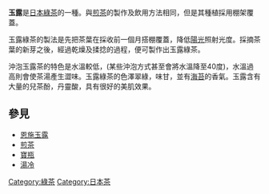 {{unreferenced|time=2009-08-20T07:29:48+00:00}}
{{not|恩施玉露}}
'''玉露'''是[[日本|日本]][[綠茶|綠茶]]的一種。與[[煎茶_(日本茶)|煎茶]]的製作及飲用方法相同，但是其種植採用棚架覆蓋。

玉露綠茶的製法是先把茶葉在採收前一個月搭棚覆蓋，降低[[陽光|陽光]]照射光度。採摘茶葉的新芽之後，經過乾燥及揉捻的過程，便可製作出玉露綠茶。

沖泡玉露茶的特色是水溫較低，(某些沖泡方式甚至會將水溫降至40度)，水溫過高則會使茶湯產生澀味。玉露綠茶的色澤翠綠，味甘，並有[[海苔|海苔]]的香氣。玉露含有大量的兒茶酚，丹靈酸，具有很好的美肌效果。

==參見==
*[[恩施玉露|恩施玉露]]
*[[煎茶|煎茶]]
*[[寶瓶|寶瓶]]
*[[湯冷|湯冷]]
{{Drink-stub}}
{{綠茶}}
[[Category:綠茶|Category:綠茶]]
[[Category:日本茶|Category:日本茶]]